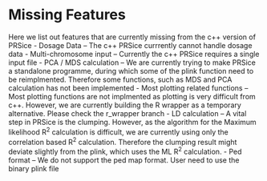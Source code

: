 # Missing Features
Here we list out features that are currently missing from the c++ version of PRSice
- Dosage Data
-- The c++ PRSice currrently cannot handle dosage data
- Multi-chromosome input
-- Currently the c++ PRSice requires a single input file
- PCA / MDS calculation
-- We are currently trying to make PRSice a standalone programme, during which some of the plink function need to be reimplmented.
Therefore some functions, such as MDS and PCA calculation has not been implemented
- Most plotting related functions
-- Most plotting functions are not implmented as plotting is very difficult from c++. 
However, we are currently building the R wrapper as a temporary alternative. 
Please check the r_wrapper branch
- LD calculation
-- A vital step in PRSice is the clumping. 
However, as the algorithm for the Maximum likelihood R^2^ calculation is difficult, we are currently using only the correlation based R^2^ calculation.
Therefore the clumping result might deviate slightly from the plink, which uses the ML R^2^ calculation.
- Ped format
-- We do not support the ped map format. User need to use the binary plink file

